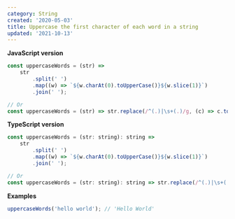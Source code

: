 ```yaml
---
category: String
created: '2020-05-03'
title: Uppercase the first character of each word in a string
updated: '2021-10-13'
---
```


**JavaScript version**

```js
const uppercaseWords = (str) =>
    str
        .split(' ')
        .map((w) => `${w.charAt(0).toUpperCase()}${w.slice(1)}`)
        .join(' ');

// Or
const uppercaseWords = (str) => str.replace(/^(.)|\s+(.)/g, (c) => c.toUpperCase());
```

**TypeScript version**

```js
const uppercaseWords = (str: string): string =>
    str
        .split(' ')
        .map((w) => `${w.charAt(0).toUpperCase()}${w.slice(1)}`)
        .join(' ');

// Or
const uppercaseWords = (str: string): string => str.replace(/^(.)|\s+(.)/g, (c) => c.toUpperCase());
```

**Examples**

```js
uppercaseWords('hello world'); // 'Hello World'
```
